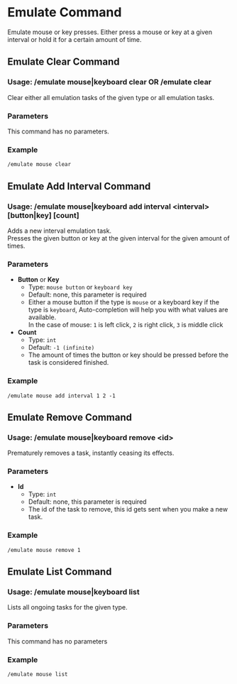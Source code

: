# Emulate Command
Emulate mouse or key presses. Either press a mouse or key at a given interval or hold it for
a certain amount of time.

## Emulate Clear Command
### Usage: /emulate mouse|keyboard clear OR /emulate clear
Clear either all emulation tasks of the given type or all emulation tasks.

### Parameters
This command has no parameters.

### Example
`/emulate mouse clear`

## Emulate Add Interval Command
### Usage: /emulate mouse|keyboard add interval <interval\> \[button|key] \[count]
Adds a new interval emulation task.  
Presses the given button or key at the given interval for the given amount of times.

### Parameters
- **Button** or **Key**
  + Type: `mouse button` or `keyboard key`
  + Default: none, this parameter is required
  + Either a mouse button if the type is `mouse` or a keyboard key if the type is `keyboard`,
    Auto-completion will help you with what values are available.  
    In the case of mouse: `1` is left click, `2` is right click, `3` is middle click
- **Count**
  + Type: `int`
  + Default: `-1 (infinite)`
  + The amount of times the button or key should be pressed before the task is considered finished.

### Example
`/emulate mouse add interval 1 2 -1`

## Emulate Remove Command
### Usage: /emulate mouse|keyboard remove <id\>
Prematurely removes a task, instantly ceasing its effects.

### Parameters
- **Id**
  + Type: `int`
  + Default: none, this parameter is required
  + The id of the task to remove, this id gets sent when you make a new task.

### Example
`/emulate mouse remove 1`

## Emulate List Command
### Usage: /emulate mouse|keyboard list
Lists all ongoing tasks for the given type.

### Parameters
This command has no parameters

### Example
`/emulate mouse list`
